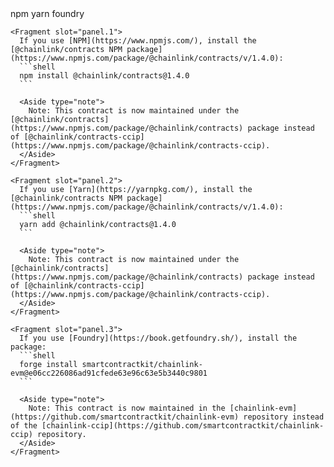 
<Aside type="note" title="This contract is now available in Chainlink Contracts v1.4.0">
  <Tabs sharedStore="ccip-move-core-v1-4-0-package" client:visible>
    <Fragment slot="tab.1">npm</Fragment>
    <Fragment slot="tab.2">yarn</Fragment>
    <Fragment slot="tab.3">foundry</Fragment>

    <Fragment slot="panel.1">
      If you use [NPM](https://www.npmjs.com/), install the [@chainlink/contracts NPM package](https://www.npmjs.com/package/@chainlink/contracts/v/1.4.0):
      ```shell
      npm install @chainlink/contracts@1.4.0
      ```

      <Aside type="note">
        Note: This contract is now maintained under the [@chainlink/contracts](https://www.npmjs.com/package/@chainlink/contracts) package instead of [@chainlink/contracts-ccip](https://www.npmjs.com/package/@chainlink/contracts-ccip).
      </Aside>
    </Fragment>

    <Fragment slot="panel.2">
      If you use [Yarn](https://yarnpkg.com/), install the [@chainlink/contracts NPM package](https://www.npmjs.com/package/@chainlink/contracts/v/1.4.0):
      ```shell
      yarn add @chainlink/contracts@1.4.0
      ```

      <Aside type="note">
        Note: This contract is now maintained under the [@chainlink/contracts](https://www.npmjs.com/package/@chainlink/contracts) package instead of [@chainlink/contracts-ccip](https://www.npmjs.com/package/@chainlink/contracts-ccip).
      </Aside>
    </Fragment>

    <Fragment slot="panel.3">
      If you use [Foundry](https://book.getfoundry.sh/), install the package:
      ```shell
      forge install smartcontractkit/chainlink-evm@e06cc226086ad91cfede63e96c63e5b3440c9801
      ```

      <Aside type="note">
        Note: This contract is now maintained in the [chainlink-evm](https://github.com/smartcontractkit/chainlink-evm) repository instead of the [chainlink-ccip](https://github.com/smartcontractkit/chainlink-ccip) repository.
      </Aside>
    </Fragment>

  </Tabs>
</Aside>
